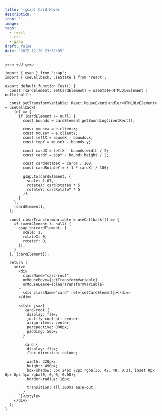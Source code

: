 ```yaml
---
title: '(gsap) Card Hover'
description: ''
icon: ''
image: ''
tags:
  - react
  - css
  - gasp
draft: false
date: '2022-12-20 23:32:05'
---
```


```shell
yarn add gsap
```

```tsx
import { gsap } from 'gsap';
import { useCallback, useState } from 'react';

export default function Test() {
  const [cardElement, setCardElement] = useState<HTMLDivElement | null>(null);

  const setTransformVariable: React.MouseEventHandler<HTMLDivElement> = useCallback(
    (e) => {
      if (cardElement != null) {
        const bounds = cardElement.getBoundingClientRect();

        const mouseX = e.clientX;
        const mouseY = e.clientY;
        const leftX = mouseX - bounds.x;
        const topY = mouseY - bounds.y;

        const cardX = leftX - bounds.width / 2;
        const cardY = topY - bounds.height / 2;

        const cardRotateX = cardY / 100;
        const cardRotateY = (-1 * cardX) / 100;

        gsap.to(cardElement, {
          scale: 1.07,
          rotateX: cardRotateX * 5,
          rotateY: cardRotateY * 5,
        });
      }
    },
    [cardElement],
  );

  const clearTransformVariable = useCallback(() => {
    if (cardElement != null) {
      gsap.to(cardElement, {
        scale: 1,
        rotateX: 0,
        rotateY: 0,
      });
    }
  }, [cardElement]);

  return (
    <div>
      <div
        className="card-root"
        onMouseMove={setTransformVariable}
        onMouseLeave={clearTransformVariable}
      >
        <div className="card" ref={setCardElement}></div>
      </div>

      <style jsx>{`
        .card-root {
          display: flex;
          justify-content: center;
          align-items: center;
          perspective: 800px;
          padding: 50px;
        }

        .card {
          display: flex;
          flex-direction: column;

          width: 320px;
          height: 490px;
          box-shadow: 0px 24px 72px rgba(36, 42, 48, 0.3), inset 0px 0px 0px 1px rgba(0, 0, 0, 0.08);
          border-radius: 16px;

          transition: all 300ms ease-out;
        }
      `}</style>
    </div>
  );
}
```